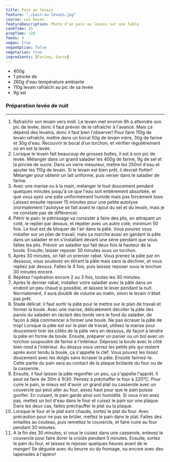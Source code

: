```yaml
---
title: Pain au levain
feature: "./pain-au-levain.jpg"
course: Les bases
featureDescription: Photo d'un pain au levain sur une table
cookTime: 35
prepTime: 120
feeds: 4
vegan: true
veganOption: false
vegetarian: true
ingredients: [Farine, Sucre]
---
```


<Ingredients>

- 400g <Ing id="farine"/>
- 1 pincée de <Ing id="sucre"/>
- 260g d'eau température ambiante
- 110g levain rafraîchi au pic de sa levée
- 9g sel

</Ingredients>

### Préparation levée de nuit
---

1. Rafraîchir son levain vers midi. Le levain met environ 8h à atteindre son pic de levée, donc il faut prévoir de le rafraîchir à l'avance. Mais ça dépend des levains, donc il faut bien l'observer! Pour faire 110g de levain rafraîchi, mettre dans un bocal 50g de levain mère, 30g de farine et 30g d'eau. Recouvrir le bocal d'un torchon, et vérifier régulièrement où en est la levée.
2. Lorsque le levain fait beaucoup de grosses bulles, il est à son pic de levée. Mélanger dans un grand saladier les 400g de farine, 9g de sel et la pincée de sucre. Dans un verre mesureur, mettre les 250ml d'eau et ajouter les 110g de levain. Si le levain est bien prêt, il devrait flotter! Mélanger pour obtenir un lait uniforme, puis verser dans le saladier de farine.
3. Avec une marise ou à la main, mélanger le tout doucement pendant quelques minutes jusqu'à ce que l'eau soit entièrement absorbée, et que vous ayez une pâte uniformément humide mais pas forcément lisse. Laissez ensuite reposer 15 minutes pour une petite autolyse (normalement l'autolyse se fait avant le rajout du sel et du levain, mais je ne constate pas de différence)
4. Pétrir le pain: le pétrissage va consister à faire des plis, en attrapant un coté, le replier par dessus, et répéter avec un autre coté, minimum 50 fois. Le tout est de bloquer de l'air dans la pâte. Vous pouvez vous installer sur un plan de travail, mais ça marche aussi en gardant la pâte dans un saladier et en s'installant devant une série pendant que vous faîtes les plis. Prévoir un saladier qui fait deux fois la hauteur de la boule. Ensuite, laisser reposer 30 minutes sous un torchon.
5. Après 30 minutes, on fait un premier rabat. Vous prenez la pâte par en dessous, vous soulevez en étirant la pâte mais sans la déchirer, et vous repliez par dessus. Faîtes le 4 fois, puis laissez reposer sous le torchon 30 minutes encore.
6. Répétez l'opération encore 2 ou 3 fois, toutes les 30 minutes.
7. Après le dernier rabat, installez votre saladier avec la pâte dans un endroit un peu chaud si possible, et laissez le lever pendant la nuit. Normalement, il aura doublé de volume au matin, sinon le levain n'était pas prêt.
8. Stade délicat: il faut sortir la pâte pour le mettre sur le plan de travail et former la boule. Avec une marise, délicatement décoller la pâte des parois du saladier en râclant des bords vers le fond du saladier, de façon à déjà commencer à former une boule. Ne pas écraser la pâte de trop! Lorsque la pâte est sur le plan de travail, utilisez la marise pour doucement tirer les côtés de la pâte vers en dessous, de façon à tendre la pâte en forme de boule. Ensuite, préparer un panier ou un bol avec un torchon soupoudré de farine à l'intérieur. Déposez la boule avec le côté bien rond à l'intérieur. Au dessus vous verrez les petits plis qui restent après avoir tendu la boule, ça s'appelle la clef. Vous pouvez les lissez doucement avec les doigts sans écraser la pâte. Ensuite farinez-le. Cette partie du pain sera au contact de la plaque brûlante du four ou de la casserole.
9. Ensuite, il faut laisser la pâte regonfler un peu, ça s'appelle l'apprêt. Il peut se faire de 30m à 1h30. Pensez à préchaffer le four à 220°C. Pour cuire le pain, le mieux est d'avoir un grand plat ou casserole avec un couvercle qui peut aller au four, assez haut pour que le pain puisse gonfler. En cuisant, le pain garde ainsi son humidité. Si vous n'en avez pas, mettez un bol d'eau dans le four et cuisez le pain sur une plaque. Dans les deux cas, faites préchauffer le plat ou la plaque.
10. Lorsque le four et le plat sont chauds, sortez le plat du four. Avec précaution pour ne pas se brûler, mettez le pain dans le plat. Faîtes des entailles au couteau, puis remettez le couvercle, et faire cuire au four pendant 30 minutes.
11. A la fin des 30 minutes, si vous le cuisez dans une casserole, enlevez le couvercle pour faire dorer la croûte pendant 5 minutes. Ensuite, sortez le pain du four, et laissez le reposer quelques heures avant de le manger! Se déguste avec du beurre ou du fromage, ou encore avec des tapenades à l'apéro!
